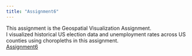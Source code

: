 ```yaml
---
title: "Assignment6"
---
```


This assignment is the Geospatial Visualization Assignment.<br>
I visualized historical US election data and unemployment rates across US counties using choropleths in this assignment.<br>
[Assignment6]()